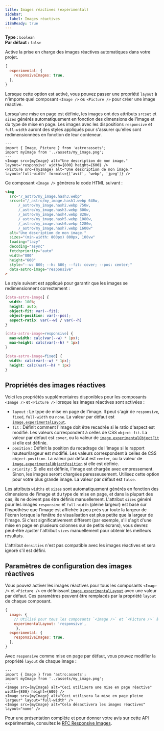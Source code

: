 ```yaml
---
title: Images réactives (expérimental)
sidebar:
  label: Images réactives
i18nReady: true
---
```



<p>

**Type :** `boolean`<br />
**Par défaut :** `false`<br />
<Since v="5.0.0" />
</p>

Active la prise en charge des images réactives automatiques dans votre projet.

```js title="astro.config.mjs"
{
  experimental: {
    responsiveImages: true,
  },
}
```

Lorsque cette option est activé, vous pouvez passer une propriété `layout` à n'importe quel composant `<Image />` ou `<Picture />` pour créer une image réactive. 

Lorsqu'une mise en page est définie, les images ont des attributs `srcset` et `sizes` générés automatiquement en fonction des dimensions de l'image et du type de mise en page. Les images avec les dispositions `responsive` et `full-width` auront des styles appliqués pour s'assurer qu'elles sont redimensionnées en fonction de leur conteneur.

```astro title=MyComponent.astro
---
import { Image, Picture } from 'astro:assets';
import myImage from '../assets/my_image.png';
---
<Image src={myImage} alt="Une description de mon image." layout='responsive' width={800} height={600} />
<Picture src={myImage} alt="Une description de mon image." layout='full-width' formats={['avif', 'webp', 'jpeg']} />
```

Ce composant `<Image />` générera le code HTML suivant :

```html
<img
  src="/_astro/my_image.hash3.webp"
  srcset="/_astro/my_image.hash1.webp 640w,
      /_astro/my_image.hash2.webp 750w,
      /_astro/my_image.hash3.webp 800w,
      /_astro/my_image.hash4.webp 828w,
      /_astro/my_image.hash5.webp 1080w,
      /_astro/my_image.hash6.webp 1280w,
      /_astro/my_image.hash7.webp 1600w"
  alt="Une description de mon image."
  sizes="(min-width: 800px) 800px, 100vw"
  loading="lazy"
  decoding="async"
  fetchpriority="auto"
  width="800"
  height="600"
  style="--w: 800; --h: 600; --fit: cover; --pos: center;"
  data-astro-image="responsive"
>
```

Le style suivant est appliqué pour garantir que les images se redimensionnent correctement :

```css title="Styles des images réactives"
[data-astro-image] {
  width: 100%;
  height: auto;
  object-fit: var(--fit);
  object-position: var(--pos);
  aspect-ratio: var(--w) / var(--h)
}

[data-astro-image=responsive] {
  max-width: calc(var(--w) * 1px);
  max-height: calc(var(--h) * 1px)
}

[data-astro-image=fixed] {
  width: calc(var(--w) * 1px);
  height: calc(var(--h) * 1px)
}
```

## Propriétés des images réactives

Voici les propriétés supplémentaires disponibles pour les composants `<Image />` et `<Picture />` lorsque les images réactives sont activées :

- `layout` : Le type de mise en page de l'image. Il peut s'agir de `responsive`, `fixed`, `full-width` ou `none`. La valeur par défaut est [`image.experimentalLayout`](/fr/reference/configuration-reference/#imageexperimentallayout).
- `fit` : Définit comment l'image doit être recadrée si le ratio d'aspect est modifié. Les valeurs correspondent à celles de CSS `object-fit`. La valeur par défaut est `cover`, ou la valeur de [`image.experimentalObjectFit`](/fr/reference/configuration-reference/#imageexperimentalobjectfit) si elle est définie.
- `position` : Définit la position du recadrage de l'image si le rapport hauteur/largeur est modifié. Les valeurs correspondent à celles de CSS `object-position`. La valeur par défaut est `center`, ou la valeur de [`image.experimentalObjectPosition`](/fr/reference/configuration-reference/#imageexperimentalobjectposition) si elle est définie.
- `priority` : Si elle est définie, l'image est chargée avec empressement. Sinon, les images seront chargées paresseusement. Utilisez cette option pour votre plus grande image. La valeur par défaut est `false`.

Les attributs `widths` et `sizes` sont automatiquement générés en fonction des dimensions de l'image et du type de mise en page, et dans la plupart des cas, ils ne doivent pas être définis manuellement. L'attribut `sizes` généré pour les images `responsive` et `full-width` (pleine largeur)
est basé sur l'hypothèse que l'image est affichée à peu près sur toute la largeur de l'écran lorsque la fenêtre de visualisation est plus petite que la largeur de l'image. Si c'est significativement différent (par exemple, s'il s'agit d'une mise en page en plusieurs colonnes sur de petits écrans), vous devrez peut-être ajuster l'attribut `sizes` manuellement pour obtenir les meilleurs résultats.

L'attribut `densities` n'est pas compatible avec les images réactives et sera ignoré s'il est défini.

## Paramètres de configuration des images réactives

Vous pouvez activer les images réactives pour tous les composants `<Image />` et `<Picture />` en définissant [`image.experimentalLayout`](/fr/reference/configuration-reference/#imageexperimentallayout) avec une valeur par défaut. Ces paramètres peuvent être remplacés par la propriété `layout` de chaque composant.

```js title="astro.config.mjs"
{
  image: {
    // Utilisé pour tous les composants `<Image />` et `<Picture />` à moins qu'il ne soit surchargé. 
    experimentalLayout: 'responsive',
     },
  experimental: {
    responsiveImages: true,
  },
}
```

Avec `responsive` comme mise en page par défaut, vous pouvez modifier la propriété `layout` de chaque image :

```astro
---
import { Image } from 'astro:assets';
import myImage from '../assets/my_image.png';
---
<Image src={myImage} alt="Ceci utilisera une mise en page réactive" width={800} height={600} />
<Image src={myImage} alt="Ceci utilisera la mise en page pleine largeur" layout="full-width" />
<Image src={myImage} alt="Cela désactivera les images réactives" layout="none" />
```

Pour une présentation complète et pour donner votre avis sur cette API expérimentale, consultez le [RFC Responsive Images](https://github.com/withastro/roadmap/blob/responsive-images/proposals/0053-responsive-images.md).
